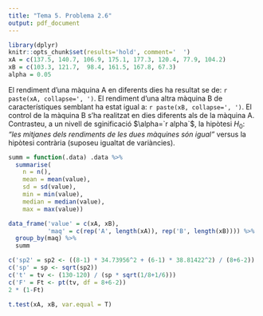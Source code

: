 ```yaml
---
title: "Tema 5. Problema 2.6"
output: pdf_document
---
```


```r
library(dplyr)
knitr::opts_chunk$set(results='hold', comment='  ')
xA = c(137.5, 140.7, 106.9, 175.1, 177.3, 120.4, 77.9, 104.2)
xB = c(103.3, 121.7,  98.4, 161.5, 167.8, 67.3)
alpha = 0.05
```

El rendiment d'una màquina A en diferents dies ha resultat se de: `r paste(xA, collapse=', ')`. El rendiment d'una altra màquina B de característiques semblant ha estat igual a: `r paste(xB, collapse=', ')`. El control de la màquina B s'ha realitzat en dies diferents als de la màquina A. Contrasteu, a un nivell de sginificació $\alpha=`r alpha`$, la hipòtesi $H_0$: _"les mitjanes dels rendiments de les dues màquines són igual"_ versus la hipòtesi contrària (suposeu igualtat de variàncies).

```r
summ = function(.data) .data %>% 
  summarise(
    n = n(),
    mean = mean(value),
    sd = sd(value),
    min = min(value),
    median = median(value),
    max = max(value))

data_frame('value' = c(xA, xB),
           'maq' = c(rep('A', length(xA)), rep('B', length(xB)))) %>% 
  group_by(maq) %>% 
  summ
```

```r
c('sp2' = sp2 <- ((8-1) * 34.73956^2 + (6-1) * 38.81422^2) / (8+6-2))
c('sp' = sp <- sqrt(sp2))
c('t' = tv <- (130-120) / (sp * sqrt(1/8+1/6)))
c('F' = Ft <- pt(tv, df = 8+6-2))
2 * (1-Ft)
```


```r
t.test(xA, xB, var.equal = T)
```

